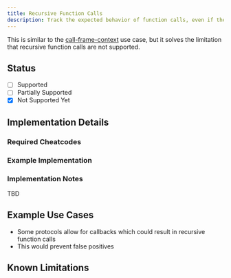 ```yaml
---
title: Recursive Function Calls
description: Track the expected behavior of function calls, even if they are recursive.
---
```


This is similar to the [call-frame-context](/credible/use-case-mappings/unsupported-use-cases/call-frame-context) use case, but it solves the limitation that recursive
function calls are not supported.

## Status

- [ ] Supported
- [ ] Partially Supported
- [x] Not Supported Yet

## Implementation Details

### Required Cheatcodes

### Example Implementation

### Implementation Notes

TBD

## Example Use Cases

- Some protocols allow for callbacks which could result in recursive function calls
- This would prevent false positives

## Known Limitations